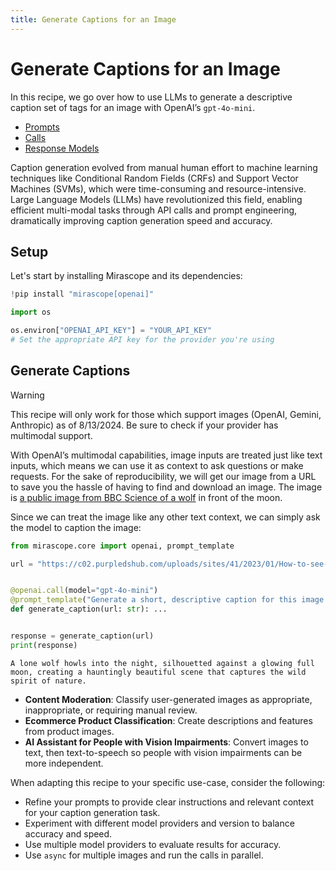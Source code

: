 ```yaml
---
title: Generate Captions for an Image
---
```


# Generate Captions for an Image

In this recipe, we go over how to use LLMs to generate a descriptive caption set of tags for an image with OpenAI’s `gpt-4o-mini`.

<Info title="Mirascope Concepts Used">
<ul>
<li><a href="../../../learn/prompts/">Prompts</a></li>
<li><a href="../../../learn/calls/">Calls</a></li>
<li><a href="../../../learn/response_models/">Response Models</a></li>
</ul>
</Info>

<Note title="Background">
<p>
Caption generation evolved from manual human effort to machine learning techniques like Conditional Random Fields (CRFs) and Support Vector Machines (SVMs), which were time-consuming and resource-intensive. Large Language Models (LLMs) have revolutionized this field, enabling efficient multi-modal tasks through API calls and prompt engineering, dramatically improving caption generation speed and accuracy.
</p>
</Note>

## Setup

Let's start by installing Mirascope and its dependencies:


```python
!pip install "mirascope[openai]"
```


```python
import os

os.environ["OPENAI_API_KEY"] = "YOUR_API_KEY"
# Set the appropriate API key for the provider you're using
```

## Generate Captions

<div class="admonition warning">
<p class="admonition-title">Warning</p>
<p>
This recipe will only work for those which support images (OpenAI, Gemini, Anthropic) as of 8/13/2024. Be sure to check if your provider has multimodal support.
</p>
</div>


With OpenAI’s multimodal capabilities, image inputs are treated just like text inputs, which means we can use it as context to ask questions or make requests. For the sake of reproducibility, we will get our image from a URL to save you the hassle of having to find and download an image. The image is [a public image from BBC Science of a wolf](https://c02.purpledshub.com/uploads/sites/41/2023/01/How-to-see-the-Wolf-Moon-in-2023--4bb6bb7.jpg?w=1880&webp=1) in front of the moon.

Since we can treat the image like any other text context, we can simply ask the model to caption the image:


```python
from mirascope.core import openai, prompt_template

url = "https://c02.purpledshub.com/uploads/sites/41/2023/01/How-to-see-the-Wolf-Moon-in-2023--4bb6bb7.jpg?w=940&webp=1"


@openai.call(model="gpt-4o-mini")
@prompt_template("Generate a short, descriptive caption for this image: {url:image}")
def generate_caption(url: str): ...


response = generate_caption(url)
print(response)
```

    A lone wolf howls into the night, silhouetted against a glowing full moon, creating a hauntingly beautiful scene that captures the wild spirit of nature.


<Info title="Additional Real-World Examples">
<ul>
<li><b>Content Moderation</b>: Classify user-generated images as appropriate, inappropriate, or requiring manual review.</li>
<li><b>Ecommerce Product Classification</b>: Create descriptions and features from product images.</li>
<li><b>AI Assistant for People with Vision Impairments</b>: Convert images to text, then text-to-speech so people with vision impairments can be more independent.</li>
</ul>
</Info>

When adapting this recipe to your specific use-case, consider the following:

- Refine your prompts to provide clear instructions and relevant context for your caption generation task.
- Experiment with different model providers and version to balance accuracy and speed.
- Use multiple model providers to evaluate results for accuracy.
- Use `async` for multiple images and run the calls in parallel.

